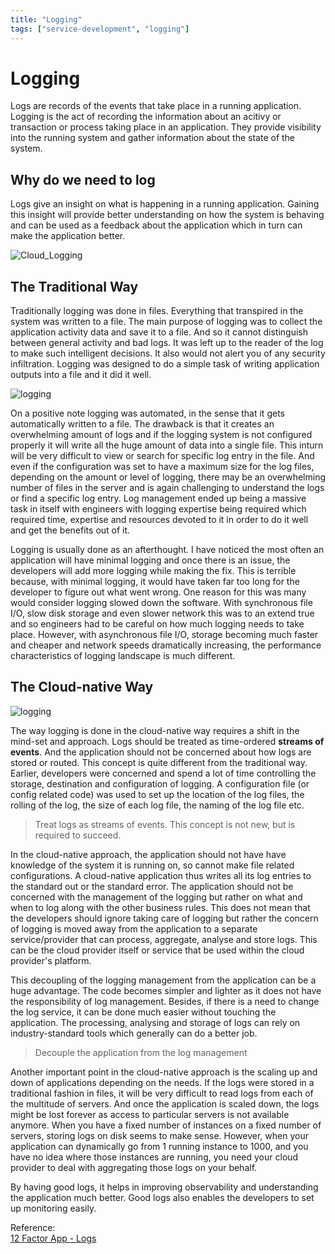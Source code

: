 ```yaml
---
title: "Logging"
tags: ["service-development", "logging"]
---
```



# Logging

Logs are records of the events that take place in a running application. Logging is the act of recording the information about an acitivy or transaction or process taking place in an application. They provide visibility into the running system and gather information about the state of the system.

## Why do we need to log

Logs give an insight on what is happening in a running application. Gaining this insight will provide better understanding on how the system is behaving and can be used as a feedback about the application which in turn can make the application better.

![Cloud_Logging](../../img/logging/logging-circle.jpg)

## The Traditional Way

Traditionally logging was done in files. Everything that transpired in the system was written to a file. The main purpose of logging was to collect the application activity data and save it to a file. And so it cannot distinguish between general activity and bad logs. It was left up to the reader of the log to make such intelligent decisions. It also would not alert you of any security infiltration. Logging was designed to do a simple task of writing application outputs into a file and it did it well.

![logging](../../img/logging/traditional-logging.jpeg)

On a positive note logging was automated, in the sense that it gets automatically written to a file. The drawback is that it creates an overwhelming amount of logs and if the logging system is not configured properly it will write all the huge amount of data into a single file. This inturn will be very difficult to view or search for specific log entry in the file. And even if the configuration was set to have a maximum size for the log files, depending on the amount or level of logging, there may be an overwhelming number of files in the server and is again challenging to understand the logs or find a specific log entry. Log management ended up being a massive task in itself with engineers with logging expertise being required which required time, expertise and resources devoted to it in order to do it well and get the benefits out of it.

Logging is usually done as an afterthought. I have noticed the most often an application will have minimal logging and once there is an issue, the developers will add more logging while making the fix. This is terrible because, with minimal logging, it would have taken far too long for the developer to figure out what went wrong. One reason for this was many would consider logging slowed down the software. With synchronous file I/O, slow disk storage and even slower network this was to an extend true and so engineers had to be careful on how much logging needs to take place. However, with asynchronous file I/O, storage becoming much faster and cheaper and network speeds dramatically increasing, the performance characteristics of logging landscape is much different.

## The Cloud-native Way

![logging](../../img/logging/cloud-native-logging.jpeg)

The way logging is done in the cloud-native way requires a shift in the mind-set and approach. Logs should be treated as time-ordered **streams of events**. And the application should not be concerned about how logs are stored or routed. This concept is quite different from the traditional way. Earlier, developers were concerned and spend a lot of time controlling the storage, destination and configuration of logging. A configuration file (or config related code) was used to set up the location of the log files, the rolling of the log, the size of each log file, the naming of the log file etc.

> Treat logs as streams of events. This concept is not new, but is required to succeed.

In the cloud-native approach, the application should not have have knowledge of the system it is running on, so cannot make file related configurations. A cloud-native application thus writes all its log entries to the standard out or the standard error. The application should not be concerned with the management of the logging but rather on what and when to log along with the other business rules. This does not mean that the developers should ignore taking care of logging but rather the concern of logging is moved away from the application to a separate service/provider that can process, aggregate, analyse and store logs. This can be the cloud provider itself or service that be used within the cloud provider's platform.

This decoupling of the logging management from the application can be a huge advantage. The code becomes simpler and lighter as it does not have the responsibility of log management. Besides, if there is a need to change the log service, it can be done much easier without touching the application. The processing, analysing and storage of logs can rely on industry-standard tools which generally can do a better job.

> Decouple the application from the log management

Another important point in the cloud-native approach is the scaling up and down of applications depending on the needs. If the logs were stored in a traditional fashion in files, it will be very difficult to read logs from each of the multitude of servers. And once the application is scaled down, the logs might be lost forever as access to particular servers is not available anymore. When you have a fixed number of instances on a fixed number of servers, storing logs on disk seems to make sense. However, when your application can dynamically go from 1 running instance to 1000, and you have no idea where those instances are running, you need your cloud provider to deal with aggregating those logs on your behalf.

By having good logs, it helps in improving observability and understanding the application much better. Good logs also enables the developers to set up monitoring easily.

Reference:  
[12 Factor App - Logs](https://12factor.net/logs)
